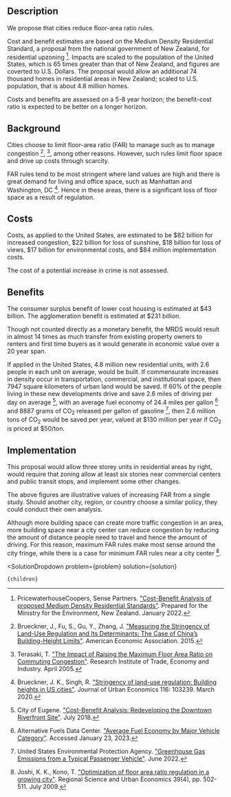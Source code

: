 

## Description

We propose that cities reduce floor-area ratio rules.

Cost and benefit estimates are based on the Medium Density Residential Standard, a proposal from the national government of New Zealand, for residential upzoning [^"1"]. Impacts are scaled to the population of the United States, which is 65 times greater than that of New Zealand, and figures are coverted to U.S. Dollars. The proposal would allow an additional 74 thousand homes in residential areas in New Zealand; scaled to U.S. population, that is about 4.8 million homes.

Costs and benefits are assessed on a 5-8 year horizon; the benefit-cost ratio is expected to be better on a longer horizon.


## Background

Cities choose to limit floor-area ratio (FAR) to manage such as to manage congestion [^"7"], [^"33"], among other reasons. However, such rules limit floor space and drive up costs through scarcity.

FAR rules tend to be most stringent where land values are high and there is great demand for living and office space, such as Manhattan and Washington, DC [^"6"]. Hence in these areas, there is a significant loss of floor space as a result of regulation.


## Costs

Costs, as applied to the United States, are estimated to be $82 billion for increased congestion, $22 billion for loss of sunshine, $18 billion for loss of views, $17 billion for environmental costs, and $84 million implementation costs.

The cost of a potential increase in crime is not assessed.


## Benefits

The consumer surplus benefit of lower cost housing is estimated at $43 billion. The agglomeration benefit is estimated at $231 billion.

Though not counted directly as a monetary benefit, the MRDS would result in almost 14 times as much transfer from existing property owners to renters and first time buyers as it would generate in economic value over a 20 year span.

If applied in the United States, 4.8 million new residential units, with 2.6 people in each unit on average, would be built. If commensurate increases in density occur in transportation, commercial, and institutional space, then 7947 square kilometers of urban land would be saved. If 60% of the people living in these new developments drive and save 2.6 miles of driving per day on average [^"2"], with an average fuel economy of 24.4 miles per gallon [^"3"] and 8887 grams of CO<sub>2</sub> released per gallon of gasoline [^"4"], then 2.6 million tons of CO<sub>2</sub> would be saved per year, valued at $130 million per year if CO<sub>2</sub> is priced at $50/ton.


## Implementation

This proposal would allow three storey units in residential areas by right, would require that zoning allow at least six stories near commercial centers and public transit stops, and implement some other changes.

The above figures are illustrative values of increasing FAR from a single study. Should another city, region, or country choose a similar policy, they could conduct their own analysis.

Although more building space can create more traffic congestion in an area, more building space near a city center can reduce congestion by reducing the amount of distance people need to travel and hence the amount of driving. For this reason, maximum FAR rules make most sense around the city fringe, while there is a case for minimum FAR rules near a city center [^"24"].

[^"1"]: PricewaterhouseCoopers, Sense Partners. ["Cost-Benefit Analysis of proposed Medium Density Residential Standards"](https://environment.govt.nz/assets/publications/Cost-benefit-analysis-of-proposed-MDRS-Jan-22.pdf). Prepared for the Ministry for the Environment, New Zealand. January 2022.

[^"2"]: City of Eugene. ["Cost-Benefit Analysis: Redeveloping the Downtown Riverfront Site"](https://eugene-or.gov/DocumentCenter/View/41336/Downtown-Riverfront-Cost-Benefit-Analysis-July-3-2018-?bidId=). July 2018.

[^"3"]: Alternative Fuels Data Center. ["Average Fuel Economy by Major Vehicle Category"](https://afdc.energy.gov/data/10310). Accessed January 23, 2023.

[^"4"]: United States Environmental Protection Agency. ["Greenhouse Gas Emissions from a Typical Passenger Vehicle"](https://www.epa.gov/greenvehicles/greenhouse-gas-emissions-typical-passenger-vehicle). June 2022.

[^"6"]: Brueckner, J. K., Singh, R. ["Stringency of land-use regulation: Building heights in US cities"](https://www.sciencedirect.com/science/article/abs/pii/S0094119020300103). Journal of Urban Economics 116: 103239. March 2020.

[^"7"]: Brueckner, J., Fu, S., Gu, Y., Zhang, J. ["Measuring the Stringency of Land-Use Regulation and Its Determinants: The Case of China’s Building-Height Limits"](https://www.semanticscholar.org/paper/Measuring-the-Stringency-of-Land-Use-Regulation-and-Brueckner-Fu/c31f9c68b035d1c5b4bf1f935229cdb5b8164973). American Economic Association. 2015.

[^"24"]: Joshi, K. K., Kono, T. ["Optimization of floor area ratio regulation in a growing city"](https://www.sciencedirect.com/science/article/abs/pii/S0166046209000155). Regional Science and Urban Economics 39(4), pp. 502-511. July 2009.

[^"33"]: Terasaki, T. ["The Impact of Raising the Maximum Floor Area Ratio on Commuting Congestion"](https://www.rieti.go.jp/en/publications/summary/05040001.html). Research Institute of Trade, Economy and Industry. April 2005.



  <SolutionDropdown 
    problem={problem} 
    solution={solution}
  >
    {children}
  </SolutionDropdown>